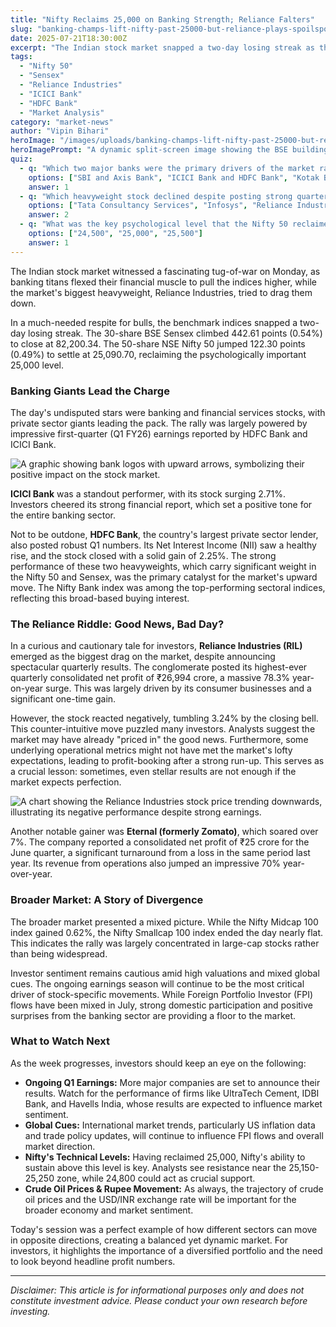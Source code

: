 ```yaml
---
title: "Nifty Reclaims 25,000 on Banking Strength; Reliance Falters"
slug: "banking-champs-lift-nifty-past-25000-but-reliance-plays-spoilsport"
date: 2025-07-21T18:30:00Z
excerpt: "The Indian stock market snapped a two-day losing streak as the Nifty 50 closed above the crucial 25,000 mark. The rally was powered by stellar Q1 earnings from ICICI Bank and HDFC Bank, but a sharp fall in heavyweight Reliance Industries capped the gains."
tags:
  - "Nifty 50"
  - "Sensex"
  - "Reliance Industries"
  - "ICICI Bank"
  - "HDFC Bank"
  - "Market Analysis"
category: "market-news"
author: "Vipin Bihari"
heroImage: "/images/uploads/banking-champs-lift-nifty-past-25000-but-reliance-plays-spoilsport/hero-image.jpg"
heroImagePrompt: "A dynamic split-screen image showing the BSE building in Mumbai on one side and the Reliance Industries logo on the other, symbolizing the market's tug-of-war."
quiz:
  - q: "Which two major banks were the primary drivers of the market rally on July 21, 2025?"
    options: ["SBI and Axis Bank", "ICICI Bank and HDFC Bank", "Kotak Bank and IndusInd Bank"]
    answer: 1
  - q: "Which heavyweight stock declined despite posting strong quarterly profits?"
    options: ["Tata Consultancy Services", "Infosys", "Reliance Industries"]
    answer: 2
  - q: "What was the key psychological level that the Nifty 50 reclaimed during the day's trading session?"
    options: ["24,500", "25,000", "25,500"]
    answer: 1
---
```


The Indian stock market witnessed a fascinating tug-of-war on Monday, as banking titans flexed their financial muscle to pull the indices higher, while the market's biggest heavyweight, Reliance Industries, tried to drag them down.

In a much-needed respite for bulls, the benchmark indices snapped a two-day losing streak. The 30-share BSE Sensex climbed 442.61 points (0.54%) to close at 82,200.34. The 50-share NSE Nifty 50 jumped 122.30 points (0.49%) to settle at 25,090.70, reclaiming the psychologically important 25,000 level.

### Banking Giants Lead the Charge

The day's undisputed stars were banking and financial services stocks, with private sector giants leading the pack. The rally was largely powered by impressive first-quarter (Q1 FY26) earnings reported by HDFC Bank and ICICI Bank.

![A graphic showing bank logos with upward arrows, symbolizing their positive impact on the stock market.](/images/uploads/banking-champs-lift-nifty-past-25000-but-reliance-plays-spoilsport/banking-stocks-rally.png)

**ICICI Bank** was a standout performer, with its stock surging 2.71%. Investors cheered its strong financial report, which set a positive tone for the entire banking sector.

Not to be outdone, **HDFC Bank**, the country's largest private sector lender, also posted robust Q1 numbers. Its Net Interest Income (NII) saw a healthy rise, and the stock closed with a solid gain of 2.25%. The strong performance of these two heavyweights, which carry significant weight in the Nifty 50 and Sensex, was the primary catalyst for the market's upward move. The Nifty Bank index was among the top-performing sectoral indices, reflecting this broad-based buying interest.

### The Reliance Riddle: Good News, Bad Day?

In a curious and cautionary tale for investors, **Reliance Industries (RIL)** emerged as the biggest drag on the market, despite announcing spectacular quarterly results. The conglomerate posted its highest-ever quarterly consolidated net profit of ₹26,994 crore, a massive 78.3% year-on-year surge. This was largely driven by its consumer businesses and a significant one-time gain.

However, the stock reacted negatively, tumbling 3.24% by the closing bell. This counter-intuitive move puzzled many investors. Analysts suggest the market may have already "priced in" the good news. Furthermore, some underlying operational metrics might not have met the market's lofty expectations, leading to profit-booking after a strong run-up. This serves as a crucial lesson: sometimes, even stellar results are not enough if the market expects perfection.

![A chart showing the Reliance Industries stock price trending downwards, illustrating its negative performance despite strong earnings.](/images/uploads/banking-champs-lift-nifty-past-25000-but-reliance-plays-spoilsport/reliance-stock-decline.png)

Another notable gainer was **Eternal (formerly Zomato)**, which soared over 7%. The company reported a consolidated net profit of ₹25 crore for the June quarter, a significant turnaround from a loss in the same period last year. Its revenue from operations also jumped an impressive 70% year-over-year.

### Broader Market: A Story of Divergence

The broader market presented a mixed picture. While the Nifty Midcap 100 index gained 0.62%, the Nifty Smallcap 100 index ended the day nearly flat. This indicates the rally was largely concentrated in large-cap stocks rather than being widespread.

Investor sentiment remains cautious amid high valuations and mixed global cues. The ongoing earnings season will continue to be the most critical driver of stock-specific movements. While Foreign Portfolio Investor (FPI) flows have been mixed in July, strong domestic participation and positive surprises from the banking sector are providing a floor to the market.

### What to Watch Next

As the week progresses, investors should keep an eye on the following:

*   **Ongoing Q1 Earnings:** More major companies are set to announce their results. Watch for the performance of firms like UltraTech Cement, IDBI Bank, and Havells India, whose results are expected to influence market sentiment.
*   **Global Cues:** International market trends, particularly US inflation data and trade policy updates, will continue to influence FPI flows and overall market direction.
*   **Nifty's Technical Levels:** Having reclaimed 25,000, Nifty's ability to sustain above this level is key. Analysts see resistance near the 25,150-25,250 zone, while 24,800 could act as crucial support.
*   **Crude Oil Prices & Rupee Movement:** As always, the trajectory of crude oil prices and the USD/INR exchange rate will be important for the broader economy and market sentiment.

Today's session was a perfect example of how different sectors can move in opposite directions, creating a balanced yet dynamic market. For investors, it highlights the importance of a diversified portfolio and the need to look beyond headline profit numbers.

***

*Disclaimer: This article is for informational purposes only and does not constitute investment advice. Please conduct your own research before investing.*